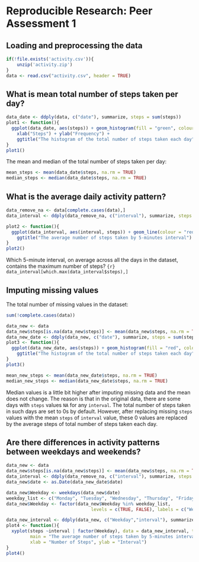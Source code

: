 # Reproducible Research: Peer Assessment 1

## Loading and preprocessing the data
```r
if(!file.exists('activity.csv')){
    unzip('activity.zip')
}
data <- read.csv("activity.csv", header = TRUE)
```

## What is mean total number of steps taken per day?
```r
data_date <- ddply(data, c("date"), summarize, steps = sum(steps))
plot1 <- function(){
  ggplot(data_date, aes(steps)) + geom_histogram(fill = "green", colour = "green") +
    xlab("Steps") + ylab("Frequency") +
    ggtitle("The histogram of the total number of steps taken each day")
}
plot1()
```
The mean and median of the total number of steps taken per day:
```r
mean_steps <- mean(data_date$steps, na.rm = TRUE)
median_steps <- median(data_date$steps, na.rm = TRUE)
```

## What is the average daily activity pattern?
```r
data_remove_na <- data[complete.cases(data),]
data_interval <- ddply(data_remove_na, c("interval"), summarize, steps = sum(steps) / 61)

plot2 <- function(){
  ggplot(data_interval, aes(interval, steps)) + geom_line(colour = "red") + xlab("5-min Interval") + ylab("Steps") +
    ggtitle("The average number of steps taken by 5-minutes interval")
}
plot2()
```
Which 5-minute interval, on average across all the days in the dataset, contains the maximum number of steps?
```{r} data_interval[which.max(data_interval$steps),] ```


## Imputing missing values

The total number of missing values in the dataset:
```r
sum(!complete.cases(data))
```

```r
data_new <- data
data_new$steps[is.na(data_new$steps)] <- mean(data_new$steps, na.rm = TRUE) # na = average steps of interval
data_new_date <- ddply(data_new, c("date"), summarize, steps = sum(steps))
plot3 <- function(){
  ggplot(data_new_date, aes(steps)) + geom_histogram(fill = "red", colour = "red") + xlab("Steps") + ylab("Frequency") +
    ggtitle("The histogram of the total number of steps taken each day")
}
plot3()
```

```r
mean_new_steps <- mean(data_new_date$steps, na.rm = TRUE)
median_new_steps <- median(data_new_date$steps, na.rm = TRUE)
```
Median values is a little bit higher after imputing missing data and the mean does not change. 
The reason is that in the original data, there are some days with `steps` values `NA` for 
any `interval`. The total number of steps taken in such days are set to 0s by
default. However, after replacing missing `steps` values with the mean `steps`
of `interval` value, these 0 values are replaced by the average steps
of total number of steps taken each day.



## Are there differences in activity patterns between weekdays and weekends?
```r
data_new <- data
data_new$steps[is.na(data_new$steps)] <- mean(data_new$steps, na.rm = TRUE)
data_interval <- ddply(data_remove_na, c("interval"), summarize, steps = sum(steps) / 61)
data_new$date <- as.Date(data_new_date$date)

data_new$Weekday <- weekdays(data_new$date)
weekday_list <- c("Monday", "Tuesday", "Wednesday", "Thursday", "Friday")
data_new$Weekday <- factor(data_new$Weekday %in% weekday_list, 
                                levels = c(TRUE, FALSE), labels = c("Weekday", "Weekend"))

data_new_interval <- ddply(data_new, c("Weekday","interval"), summarize, steps = sum(steps) / 61)
plot4 <- function(){
  xyplot(steps ~interval | factor(Weekday), data = data_new_interval, type = "l",
         main = "The average number of steps taken by 5-minutes interval",
         xlab = "Number of Steps", ylab = "Interval")
}
plot4()
```
